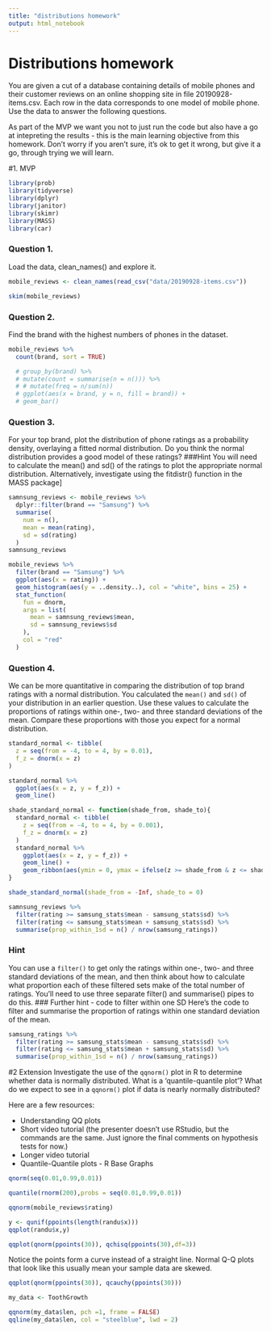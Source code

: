 ```yaml
---
title: "distributions homework"
output: html_notebook
---
```


# Distributions homework
You are given a cut of a database containing details of mobile phones and their customer reviews on an online shopping site in file 20190928-items.csv. Each row in the data corresponds to one model of mobile phone. Use the data to answer the following questions.

As part of the MVP we want you not to just run the code but also have a go at intepreting the results - this is the main learning objective from this homework. Don’t worry if you aren’t sure, it’s ok to get it wrong, but give it a go, through trying we will learn.

#1. MVP
```r
library(prob)
library(tidyverse)
library(dplyr)
library(janitor)
library(skimr)
library(MASS)
library(car)
```



### Question 1.
Load the data, clean_names() and explore it.
```r
mobile_reviews <- clean_names(read_csv("data/20190928-items.csv"))

skim(mobile_reviews)
```


### Question 2.
Find the brand with the highest numbers of phones in the dataset.
```r
mobile_reviews %>%
  count(brand, sort = TRUE)

  # group_by(brand) %>%
  # mutate(count = summarise(n = n())) %>% 
  # # mutate(freq = n/sum(n))
  # ggplot(aes(x = brand, y = n, fill = brand)) +
  # geom_bar()


```


### Question 3.
For your top brand, plot the distribution of phone ratings as a probability density, overlaying a fitted normal distribution. Do you think the normal distribution provides a good model of these ratings?
###Hint
You will need to calculate the mean() and sd() of the ratings to plot the appropriate normal distribution. Alternatively, investigate using the fitdistr() function in the MASS package]
```r
samnsung_reviews <- mobile_reviews %>% 
  dplyr::filter(brand == "Samsung") %>% 
  summarise(
    num = n(),
    mean = mean(rating),
    sd = sd(rating)
  )
samnsung_reviews
```
```r
mobile_reviews %>% 
  filter(brand == "Samsung") %>%
  ggplot(aes(x = rating)) +
  geom_histogram(aes(y = ..density..), col = "white", bins = 25) +
  stat_function(
    fun = dnorm, 
    args = list(
      mean = samnsung_reviews$mean, 
      sd = samnsung_reviews$sd
    ),
    col = "red"
  )
```



### Question 4.
We can be more quantitative in comparing the distribution of top brand ratings with a normal distribution. You calculated the `mean()` and `sd()` of your distribution in an earlier question. Use these values to calculate the proportions of ratings within one-, two- and three standard deviations of the mean. Compare these proportions with those you expect for a normal distribution.

```r
standard_normal <- tibble(
  z = seq(from = -4, to = 4, by = 0.01),
  f_z = dnorm(x = z)
)

standard_normal %>%
  ggplot(aes(x = z, y = f_z)) +
  geom_line()
```
```r
shade_standard_normal <- function(shade_from, shade_to){
  standard_normal <- tibble(
    z = seq(from = -4, to = 4, by = 0.001),
    f_z = dnorm(x = z)
  )
  standard_normal %>%
    ggplot(aes(x = z, y = f_z)) +
    geom_line() +
    geom_ribbon(aes(ymin = 0, ymax = ifelse(z >= shade_from & z <= shade_to, f_z, 0)), fill = "red", alpha = 0.6)
}

shade_standard_normal(shade_from = -Inf, shade_to = 0)

```
```r
samnsung_reviews %>%
  filter(rating >= samsung_stats$mean - samsung_stats$sd) %>%
  filter(rating <= samsung_stats$mean + samsung_stats$sd) %>%
  summarise(prop_within_1sd = n() / nrow(samsung_ratings))
```


### Hint
You can use a `filter()` to get only the ratings within one-, two- and three standard deviations of the mean, and then think about how to calculate what proportion each of these filtered sets make of the total number of ratings. You’ll need to use three separate filter() and summarise() pipes to do this.
### Further hint - code to filter within one SD
Here’s the code to filter and summarise the proportion of ratings within one standard deviation of the mean.
```r
samsung_ratings %>%
  filter(rating >= samsung_stats$mean - samsung_stats$sd) %>%
  filter(rating <= samsung_stats$mean + samsung_stats$sd) %>%
  summarise(prop_within_1sd = n() / nrow(samsung_ratings))
```


#2 Extension
Investigate the use of the `qqnorm()` plot in R to determine whether data is normally distributed. What is a ‘quantile-quantile plot’? What do we expect to see in a `qqnorm()` plot if data is nearly normally distributed?

Here are a few resources:

* Understanding QQ plots
* Short video tutorial (the presenter doesn’t use RStudio, but the commands are the same. Just ignore the final comments on hypothesis tests for now.)
* Longer video tutorial
* Quantile-Quantile plots - R Base Graphs


```r
qnorm(seq(0.01,0.99,0.01))
```

```r
quantile(rnorm(200),probs = seq(0.01,0.99,0.01))
```

```r
qqnorm(mobile_reviews$rating)
```

```r
y <- qunif(ppoints(length(randu$x)))
qqplot(randu$x,y)
```
```r
qqplot(qnorm(ppoints(30)), qchisq(ppoints(30),df=3))
```
Notice the points form a curve instead of a straight line. Normal Q-Q plots that look like this usually mean your sample data are skewed.

```r
qqplot(qnorm(ppoints(30)), qcauchy(ppoints(30)))
```


```r
my_data <- ToothGrowth
```


```r
qqnorm(my_data$len, pch =1, frame = FALSE)
qqline(my_data$len, col = "steelblue", lwd = 2)
```

```r

```

